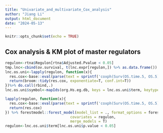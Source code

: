 ---
title: "Univariate_and_multivariate_Cox_analysis"
author: "Jiang Li"
output: html_document
date: "2024-05-13"
---

```{r setup, include=FALSE}
knitr::opts_chunk$set(echo = TRUE)
```

##  Cox analysis & KM plot of master regulators
```{r}
regulon<-rtna$Regulon[rtna$Adjusted.Pvalue < 0.05]
tmp.lnc<-cbind(ov.survival, t(lnc.expr[regulon,]) %>% as.data.frame())
lnc.os.uni<-lapply(regulon, function(x){
  res.cox<-base::eval(parse(text = sprintf('coxph(Surv(OS.time.5, OS.5) ~ %s, data=tmp.lnc)',x)))
  return(broom::tidy(res.cox, exponentiate=T, conf.int=T))
})%>% do.call(rbind,.)
lnc.os.uni$symbol<-mapIds(org.Hs.eg.db, keys = lnc.os.uni$term, keytype = 'ENSEMBL', column = 'SYMBOL')

lapply(regulon, function(x){
  res.cox<-base::eval(parse(text = sprintf('coxph(Surv(OS.time.5, OS.5) ~ %s, data=tmp.lnc)',x)))
  return(res.cox)
}) %>% forestmodel::forest_model(model_list = ., format_options = forestmodel::forest_model_format_options(banded=F),
                              covariates = regulon, 
                              merge_models = T)
regulon<-lnc.os.uni$term[lnc.os.uni$p.value < 0.05]
```


